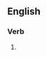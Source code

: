==English==

===Verb===
{{head|en|verb form}}

# {{present participle of|unsubscribe|lang=en|nocat=1}}